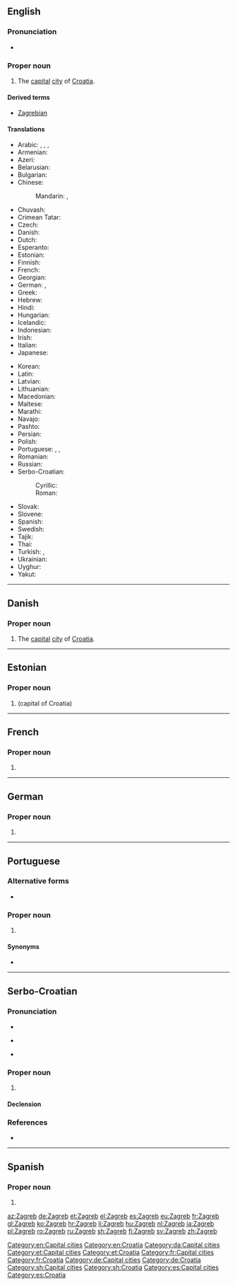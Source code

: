 ==English==

{{wikipedia}}

===Pronunciation===
* {{IPA|/ˈzɑːɡrɛb/|lang=en}}

===Proper noun===
{{en-proper noun}}

# The [[capital]] [[city]] of [[Croatia]].

====Derived terms====
* [[Zagrebian]]

====Translations====
{{trans-top|capital of Croatia}}
* Arabic: {{t|ar|زَغْرِب|m}}, {{t|ar|زَاغْرِب|m}}, {{t|ar|زَجْرِب|m|tr=zagrib}}, {{t|ar|زَاجْرِب|m|tr=zāgrib}}
* Armenian: {{t|hy|Զագրեբ}}
* Azeri: {{t|az|Zaqreb}}
* Belarusian: {{t|be|За́грэб|m}}
* Bulgarian: {{t|bg|За́греб|m}}
* Chinese:
*: Mandarin: {{t|cmn|薩格勒布|sc=Hani}}, {{t+|cmn|萨格勒布|tr=Sàgélèbù|sc=Hani}}
* Chuvash: {{t|cv|Загреб}}
* Crimean Tatar: {{t|crh|Zagreb}}
* Czech: {{t+|cs|Záhřeb|m}}
* Danish: {{t|da|Zagreb}}
* Dutch: {{t+|nl|Zagreb}}
* Esperanto: {{t|eo|Zagrebo}}
* Estonian: {{t+|et|Zagreb}}
* Finnish: {{t+|fi|Zagreb}}
* French: {{t+|fr|Zagreb}}
* Georgian: {{t|ka|ზაგრები}}
* German: {{t+|de|Zagreb|n}}, {{qualifier|archaic}} {{t|de|Agram}}
* Greek: {{t+|el|Ζάγκρεμπ}}
* Hebrew: {{t|he|זאגרב}}
* Hindi: {{t|hi|ज़ाग्रेब|tr=zāgreb}}
* Hungarian: {{t+|hu|Zágráb}}
* Icelandic: {{t|is|Sagreb|f}}
* Indonesian: {{t|id|Zagreb}}
* Irish: {{t|ga|Ságrab|m}}
* Italian: {{t+|it|Zagabria|f}}
* Japanese: {{t+|ja|ザグレブ|tr=Zagurebu}}
{{trans-mid}}
* Korean: {{t|ko|자그레브|tr=Jageurebeu|sc=Hang}}
* Latin: {{t|la|Zagrabia}}
* Latvian: {{t|lv|Zagreba}}
* Lithuanian: {{t|lt|Zagrebas}}
* Macedonian: {{t|mk|Загреб|m}}
* Maltese: {{t|mt|Żagreb}}
* Marathi: {{t|mr|जाग्रेब|tr=zāgreb|sc=Deva}}
* Navajo: {{t|nv|Záágweb}}
* Pashto: {{t|ps|زاګرېب|tr=Zagreb|sc=ps-Arab}}
* Persian: {{t|fa|زاگرب|tr=Zagreb}}
* Polish: {{t+|pl|Zagrzeb|m}}
* Portuguese: {{t|pt|Zagreb|f}}, {{t|pt|Zagrebe|f}}, {{t|pt|Zagábria|f}}
* Romanian: {{t+|ro|Zagreb}}
* Russian: {{t+|ru|За́греб|m}}
* Serbo-Croatian:
*: Cyrillic: {{t|sh|За́греб|m|sc=Cyrl}}
*: Roman: {{t|sh|Zágreb|m}}
* Slovak: {{t|sk|Záhreb|m}}
* Slovene: {{t|sl|Zagreb}}
* Spanish: {{t+|es|Zagreb}}
* Swedish: {{t+|sv|Zagreb}}
* Tajik: {{t|tg|Загреб}}
* Thai: {{t|th|ซาเกร็บ|tr=saagrèp}}
* Turkish: {{t|tr|Zagreb}}, {{t|tr|Zagrep}}
* Ukrainian: {{t|uk|За́греб|m}}
* Uyghur: {{t|ug|زاگرېب|sc=ug-Arab}}
* Yakut: {{t|sah|Загреб}}
{{trans-bottom}}

[[Category:en:Capital cities]]
[[Category:en:Croatia]]

----

==Danish==
{{wikipedia|lang=da}}

===Proper noun===
{{head|da|proper noun}}

# The [[capital]] [[city]] of [[Croatia]].

[[Category:da:Capital cities]]

----

==Estonian==
{{wikipedia|lang=et}}

===Proper noun===
{{head|et|proper noun}}

# {{l|en|Zagreb}} (capital of Croatia)

[[Category:et:Capital cities]]
[[Category:et:Croatia]]

----

==French==
{{wikipedia|lang=fr}}

===Proper noun===
{{fr-proper noun}}

# {{l|en|Zagreb}}

[[Category:fr:Capital cities]]
[[Category:fr:Croatia]]

----

==German==
{{wikipedia|lang=de}}

===Proper noun===
{{de-proper noun|n}}

# {{l|en|Zagreb}}

[[Category:de:Capital cities]]
[[Category:de:Croatia]]

----

==Portuguese==

===Alternative forms===
* {{l|pt|Zagrebe}}

===Proper noun===
{{pt-proper noun|f}}

# {{l|en|Zagreb}} {{gloss|capital of Croatia}}

====Synonyms====
* {{l|pt|Zagábria}}

----

==Serbo-Croatian==
{{wikipedia|lang=bs}}
{{wikipedia|lang=hr}}
{{wikipedia|lang=sr}}
{{wikipedia|lang=sh}}

===Pronunciation===
* {{IPA|/zǎːɡreb/|lang=sh}}
* {{IPA|/ˈzagrep/|lang=sh}} {{qualifier|regional}}
* {{hyphenation|Za|greb|lang=sh}}

===Proper noun===
{{sh-proper-noun|g=m|head=Zágreb|r|Загреб|За́греб}}

# {{l|en|Zagreb}}

====Declension====
{{sh-decl-noun-unc
|Zágreb
|Zágreba
|Zágrebu
|Zágreb
|Zágrebe
|Zágrebu
|Zágrebom
}}

===References===
* {{R:sh:HJP|f15nWxR%2B}}

[[Category:sh:Capital cities]]
[[Category:sh:Croatia]]

----

==Spanish==

===Proper noun===
{{es-proper noun|m}}

# {{l|en|Zagreb}}

[[Category:es:Capital cities]]
[[Category:es:Croatia]]

[[az:Zagreb]]
[[de:Zagreb]]
[[et:Zagreb]]
[[el:Zagreb]]
[[es:Zagreb]]
[[eu:Zagreb]]
[[fr:Zagreb]]
[[gl:Zagreb]]
[[ko:Zagreb]]
[[hr:Zagreb]]
[[li:Zagreb]]
[[hu:Zagreb]]
[[nl:Zagreb]]
[[ja:Zagreb]]
[[pl:Zagreb]]
[[ro:Zagreb]]
[[ru:Zagreb]]
[[sh:Zagreb]]
[[fi:Zagreb]]
[[sv:Zagreb]]
[[zh:Zagreb]]